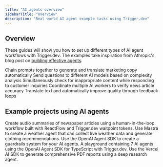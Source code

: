 ```yaml
---
title: "AI agents overview"
sidebarTitle: "Overview"
description: "Real world AI agent example tasks using Trigger.dev"
---
```


## Overview

These guides will show you how to set up different types of AI agent workflows with Trigger.dev. The examples take inspiration from Athropic's blog post on [building effective agents](https://www.anthropic.com/research/building-effective-agents).

<CardGroup cols={2}>
  <Card
    title="Prompt chaining"
    img="/guides/ai-agents/prompt-chaining.png"
    href="/guides/ai-agents/generate-translate-copy"
  >
    Chain prompts together to generate and translate marketing copy automatically
  </Card>
  <Card title="Routing" img="/guides/ai-agents/routing.png" href="/guides/ai-agents/route-question">
    Send questions to different AI models based on complexity analysis
  </Card>
  <Card
    title="Parallelization"
    img="/guides/ai-agents/parallelization.png"
    href="/guides/ai-agents/respond-and-check-content"
  >
    Simultaneously check for inappropriate content while responding to customer inquiries
  </Card>
  <Card
    title="Orchestrator"
    img="/guides/ai-agents/orchestrator-workers.png"
    href="/guides/ai-agents/verify-news-article"
  >
    Coordinate multiple AI workers to verify news article accuracy
  </Card>
  <Card
    title="Evaluator-optimizer"
    img="/guides/ai-agents/evaluator-optimizer.png"
    href="/guides/ai-agents/translate-and-refine"
  >
    Translate text and automatically improve quality through feedback loops
  </Card>
</CardGroup>

## Example projects using AI agents

<CardGroup cols={2}>
  <Card
    icon="hand"
    title="Human-in-the-loop workflow"
    href="/guides/example-projects/human-in-the-loop-workflow"
  >
    Create audio summaries of newspaper articles using a human-in-the-loop workflow built with
    ReactFlow and Trigger.dev waitpoint tokens.
  </Card>
  <Card
    title="Mastra agents with memory"
    icon="database"
    href="/guides/example-projects/mastra-agents-with-memory"
  >
    Use Mastra to create a weather agent that can collect live weather data and generate clothing
    recommendations.
  </Card>
  <Card
    title="OpenAI Agent Python SDK guardrails"
    icon="snake"
    href="/guides/example-projects/openai-agent-sdk-guardrails"
  >
    Use the OpenAI Agent SDK to create a guardrails system for your AI agents.
  </Card>
  <Card
    title="OpenAI Agent TypeScript SDK playground"
    icon="rocket"
    href="/guides/example-projects/openai-agents-sdk-typescript-playground"
  >
    A playground containing 7 AI agents using the OpenAI Agent SDK for TypeScript with Trigger.dev.
  </Card>
  <Card
    title="Vercel AI SDK deep research agent"
    icon="Triangle"
    href="/guides/example-projects/vercel-ai-sdk-deep-research"
  >
    Use the Vercel AI SDK to generate comprehensive PDF reports using a deep research agent.
  </Card>
</CardGroup>
